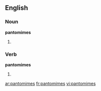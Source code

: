 ==English==
===Noun===
'''pantomimes'''
# {{plural of|[[pantomime]]}}

===Verb===
'''pantomimes'''
# {{third-person singular of|[[pantomime]]}}

[[ar:pantomimes]]
[[fr:pantomimes]]
[[vi:pantomimes]]